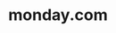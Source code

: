 ---
title: "monday.com"
description: "thanks.io / monday.com Integration"
url: "https://auth.monday.com/oauth2/authorize?client_id=b72018ee3190a0b91ced0082c1f4bc15&response_type=install"
---